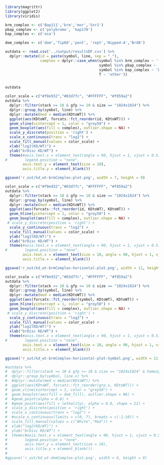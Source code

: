 
```r
library(magrittr)
library(ggplot2)
library(viridis)
```

```r
brm_complex <- c('Bap111','brm','mor','Snr1')
pbap_complex <- c('polybromo', 'bap170')
bap_complex <- c('osa')

dom_complex <- c('dom','Tip60','pont', 'rept','Nipped-A','Brd8')

outdata <- read.csv('../output/resultsDF.csv') %>%
  dplyr::mutate(id = paste(symbol, line, sep = "_"),
                complex = dplyr::case_when(symbol %in% brm_complex ~ '(p)bap',
                                           symbol %in% pbap_complex ~ 'pbap',
                                           symbol %in% bap_complex ~ 'bap',
                                           T ~ 'other')) 


outdata
```


```r
color_scale = c("#f0e932","#03d7fc", "#FFFFFF", "#f059a2")
outdata %>%
  dplyr::filter(stack >= 10 & gfp >= 10 & size == "1024x1024") %>%
  dplyr::group_by(symbol, line) %>%
  dplyr::mutate(med = median(KDtoWT)) %>%
  ggplot(aes(KDtoWT, forcats::fct_reorder(id, KDtoWT))) +
  geom_vline(xintercept = 1, color = "grey50") +
  geom_boxplot(aes(fill = complex), outlier.shape = NA) +
  scale_y_discrete(position = 'right') +
  scale_x_continuous(trans = "log2") +
  scale_fill_manual(values = color_scale) +
  xlab("log2(KD/WT)") +
  ylab("brDisc KD/WT") +
  theme(#axis.text.x = element_text(angle = 90, hjust = 1, vjust = 0.5),
#        legend.position = "none",
        axis.text.y = element_text(size = 10),
        axis.title.y = element_blank())

ggsave('r_out/kd_wt-brmComplex-plot.png', width = 7, height = 9)

```

```r
color_scale = c("#f0e932","#03d7fc", "#FFFFFF", "#f059a2")
outdata %>%
  dplyr::filter(stack >= 10 & gfp >= 10 & size == "1024x1024") %>%
  dplyr::group_by(symbol, line) %>%
  dplyr::mutate(med = median(KDtoWT)) %>%
  ggplot(aes(forcats::fct_reorder(id, KDtoWT), KDtoWT)) +
  geom_hline(yintercept = 1, color = "grey50") +
  geom_boxplot(aes(fill = complex), outlier.shape = NA) +
 # scale_y_discrete(position = 'right') +
  scale_y_continuous(trans = "log2") +
  scale_fill_manual(values = color_scale) +
  ylab("log2(KD/WT)") +
  xlab("brDisc KD/WT") +
  theme(#axis.text.x = element_text(angle = 90, hjust = 1, vjust = 0.5),
#        legend.position = "none",
        axis.text.x = element_text(size = 10, angle = 90, hjust = 1, vjust = 0.5),
        axis.title.x = element_blank())

ggsave('r_out/kd_wt-brmComplex-horizontal-plot.png', width = 11, height = 7)

```
```r



color_scale = c("#f0e932","#03d7fc", "#FFFFFF", "#f059a2")
outdata %>%
  dplyr::filter(stack >= 10 & gfp >= 10 & size == "1024x1024") %>%
  dplyr::group_by(symbol, line) %>%
  dplyr::mutate(med = median(KDtoWT)) %>%
  ggplot(aes(forcats::fct_reorder(symbol, KDtoWT), KDtoWT)) +
  geom_hline(yintercept = 1, color = "grey50") +
  geom_boxplot(aes(fill = complex), outlier.shape = NA) +
 # scale_y_discrete(position = 'right') +
  scale_y_continuous(trans = "log2") +
  scale_fill_manual(values = color_scale) +
  ylab("log2(KD/WT)") +
  xlab("brDisc KD/WT") +
  theme(#axis.text.x = element_text(angle = 90, hjust = 1, vjust = 0.5),
#        legend.position = "none",
        axis.text.x = element_text(size = 10, angle = 90, hjust = 1, vjust = 0.5),
        axis.title.x = element_blank())

ggsave('r_out/kd_wt-brmComplex-horizontal-plot-Symbol.png', width = 11, height = 7)

```

```r
#outdata %>%
#  dplyr::filter(stack >= 10 & gfp >= 10 & size == "1024x1024" & homozygous == T) %>%
#  dplyr::group_by(symbol, line.x) %>%
#  #dplyr::mutate(med = median(KDtoWT)) %>%
#  ggplot(aes(KDtoWT, forcats::fct_reorder(grp.x, KDtoWT))) +
#  geom_vline(xintercept = 1, color = "grey50") +
#  geom_boxplot(aes(fill = dom_fill), outlier.shape = NA) +
#  #geom_point(alpha = 0.6) +
#  #geom_point(aes(fill = lethality), alpha = 0.8, shape = 21) +
#  scale_y_discrete(position = 'right') +
#  scale_x_continuous(trans = "log2") +
#  #scale_x_continuous(limits = c(0, 7), breaks = c(-1:10)) +
#  scale_fill_manual(values = c("White","Red")) +
#  xlab("log2(KD/WT)") +
#  ylab("brDisc KD/WT") +
#  theme(#axis.text.x = element_text(angle = 90, hjust = 1, vjust = 0.5),
#        legend.position = "none",
#        axis.text.y = element_text(size = 10),
#        axis.title.y = element_blank())
#
#ggsave('r_out/kd_wt-domComplex-plot.png', width = 6, height = 9)

```



